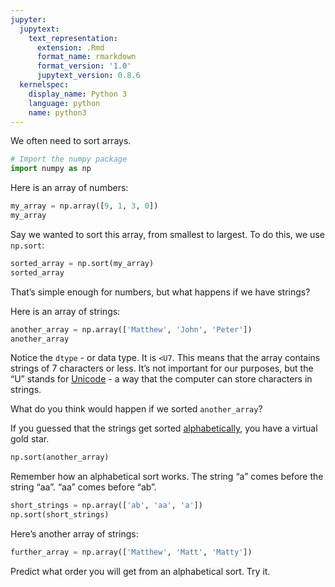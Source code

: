 ```yaml
---
jupyter:
  jupytext:
    text_representation:
      extension: .Rmd
      format_name: rmarkdown
      format_version: '1.0'
      jupytext_version: 0.8.6
  kernelspec:
    display_name: Python 3
    language: python
    name: python3
---
```


We often need to sort arrays.

```python
# Import the numpy package
import numpy as np
```

Here is an array of numbers:

```python
my_array = np.array([9, 1, 3, 0])
my_array
```

Say we wanted to sort this array, from smallest to largest.  To do this, we use `np.sort`:

```python
sorted_array = np.sort(my_array)
sorted_array
```

That's simple enough for numbers, but what happens if we have strings?

Here is an array of strings:

```python
another_array = np.array(['Matthew', 'John', 'Peter'])
another_array
```

Notice the `dtype` \- or data type.  It is `<U7`. This means that the array
contains strings of 7 characters or less.  It's not important for our purposes,
but the "U" stands for [Unicode](https://en.wikipedia.org/wiki/Unicode) \-
a way that the computer can store characters in strings.

What do you think would happen if we sorted `another_array`?

If you guessed that the strings get sorted [alphabetically](https://en.wikipedia.org/wiki/Alphabetical_order), you have a virtual gold star.

```python
np.sort(another_array)
```

Remember how an alphabetical sort works.  The string "a" comes before the
string "aa".  "aa" comes before "ab".

```python
short_strings = np.array(['ab', 'aa', 'a'])
np.sort(short_strings)
```

Here's another array of strings:

```python
further_array = np.array(['Matthew', 'Matt', 'Matty'])
```

Predict what order you will get from an alphabetical sort.  Try it.
